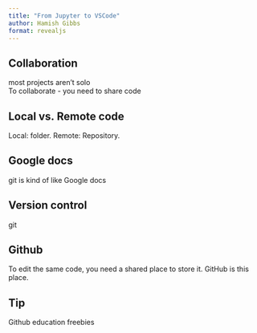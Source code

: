 ```yaml
---
title: "From Jupyter to VSCode"
author: Hamish Gibbs
format: revealjs
---
```


## Collaboration
most projects aren't solo  
To collaborate - you need to share code

## Local vs. Remote code
Local: folder. Remote: Repository.

## Google docs
git is kind of like Google docs

## Version control
git

## Github
To edit the same code, you need a shared place to store it. GitHub is this place.

## Tip
Github education freebies